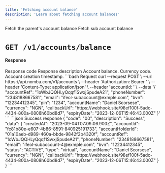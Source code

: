 ```yaml
---
title: 'Fetching account balance'
description: 'Learn about fetching account balances'
---
```


<CardGroup cols={2}>
  <Card
    title="Parent account balance"
    icon="wallet"
    href="/nomba-api-reference/accounts/fetch-parent-account-balance"
  >
    Fetch the parent's account balance
  </Card>
  <Card
    title="Sub account balance"
    icon="wallet"
    href="/nomba-api-reference/accounts/fetch-account-balance"
  >
    Fetch sub account balance
  </Card>
</CardGroup>

# `GET /v1/accounts/balance`

#### Response

<ResponseField name="code" type="string" required>
  Response code
</ResponseField>

<ResponseField name="description" type="string" required>
  Response description
</ResponseField>

<ResponseField name="data" type="object">
  <Expandable title="object"  defaultOpen="true">
    <ResponseField name="amount" type="string" required>
      Account balance.
    </ResponseField>
    <ResponseField name="currency" type="string" required>
      Currency code.
    </ResponseField>
    <ResponseField name="timeCreated" type="string" required>
      Account creation timestamp.
    </ResponseField>
    
  </Expandable>
</ResponseField>

<RequestExample>
```bash Request
curl --request POST \
  --url https://api.nomba.com/v1/accounts \
  --header 'Authorization: Bearer <token>' \
  --header 'Content-Type: application/json' \
  --header 'accountId: <accountid>' \
  --data '{
  "accountRef": "1oWbJQQHLyQqqf1SwxjSpudeA21",
  "phoneNumber": "2348188667581",
  "email": "ifeol-subaccount@exmple.com",
  "bvn": "12234412345",
  "pin": "1234",
  "accountName": "Daniel Scorsese",
  "currency": "NGN",
  "callbackUrl": "https://webhook.site/98ef100f-5adc-4434-800a-0808h60bd8d7",
  "expiryDate": "2023-12-06T15:46:43.000Z"
}'
```
</RequestExample>

<ResponseExample>
```json Success response
{
  "code": "00",
  "description": "Success",
  "data": {
    "createdAt": "2023-09-04T07:09:06.900Z",
    "accountId": "fc81b80e-e607-4b86-8591-840925191733",
    "accountHolderId": "01a10aeb-d989-460a-bbde-9842f2b4320f",
    "accountRef": "1oWbJQQHLyQqqf1SwxjSpudeA21",
    "phoneNumber": "2348188667581",
    "email": "ifeol-subaccount-4@exmple.com",
    "bvn": "12234412345",
    "status": "ACTIVE",
    "type": "virtual",
    "accountName": "Daniel Scorsese",
    "currency": "NGN",
    "callbackUrl": "https://webhook.site/98ef100f-5adc-4434-800a-0808h60bd8d7",
    "expiryDate": "2023-12-06T15:46:43.000Z"
  }
}
```
</ResponseExample>